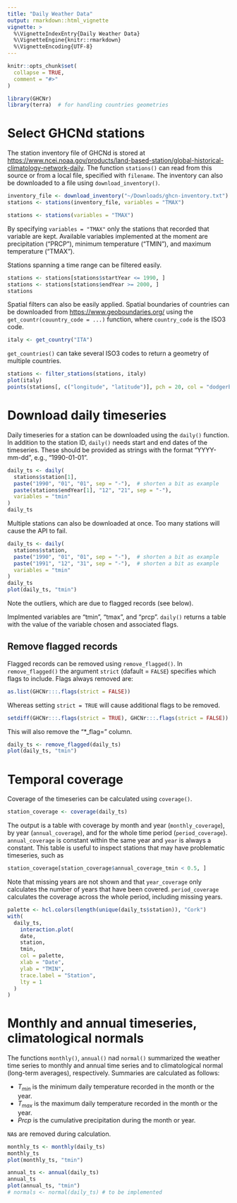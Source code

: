 ```yaml
---
title: "Daily Weather Data"
output: rmarkdown::html_vignette
vignette: >
  %\VignetteIndexEntry{Daily Weather Data}
  %\VignetteEngine{knitr::rmarkdown}
  %\VignetteEncoding{UTF-8}
---
```


```r
knitr::opts_chunk$set(
  collapse = TRUE,
  comment = "#>"
)
```

```r
library(GHCNr)
library(terra)  # for handling countries geometries
```

# Select GHCNd stations

The station inventory file of GHCNd is stored at <https://www.ncei.noaa.gov/products/land-based-station/global-historical-climatology-network-daily>.
The function `stations()` can read from this source or from a local file, specified with `filename`.
The inventory can also be downloaded to a file using `download_inventory()`.

```r
inventory_file <- download_inventory("~/Downloads/ghcn-inventory.txt")
stations <- stations(inventory_file, variables = "TMAX")
```

```r
stations <- stations(variables = "TMAX")
```

By specifying `variables = "TMAX"` only the stations that recorded that variable are kept.
Available variables implemented at the moment are precipitation ("PRCP"), minimum temperature ("TMIN"), and maximum temperature ("TMAX").

Stations spanning a time range can be filtered easily.
```r
stations <- stations[stations$startYear <= 1990, ]
stations <- stations[stations$endYear >= 2000, ]
stations
```

Spatial filters can also be easily applied.
Spatial boundaries of countries can be downloaded from <https://www.geoboundaries.org/> using the `get_countr(couuntry_code = ...)` function, where `country_code` is the ISO3 code.
```r
italy <- get_country("ITA")
```

`get_countries()` can take several ISO3 codes to return a geometry of multiple countries.

```r
stations <- filter_stations(stations, italy)
plot(italy)
points(stations[, c("longitude", "latitude")], pch = 20, col = "dodgerblue")
```

# Download daily timeseries

Daily timeseries for a station can be downloaded using the `daily()` function.
In addition to the station ID, `daily()` needs start and end dates of the timeseries.
These should be provided as strings with the format "YYYY-mm-dd", e.g., "1990-01-01".

```r
daily_ts <- daily(
  stations$station[1],
  paste("1990", "01", "01", sep = "-"),  # shorten a bit as example
  paste(stations$endYear[1], "12", "21", sep = "-"),
  variables = "tmin"
)
daily_ts
```

Multiple stations can also be downloaded at once.
Too many stations will cause the API to fail.
```r
daily_ts <- daily(
  stations$station,
  paste("1990", "01", "01", sep = "-"),  # shorten a bit as example
  paste("1991", "12", "31", sep = "-"),  # shorten a bit as example
  variables = "tmin"
)
daily_ts
plot(daily_ts, "tmin")
```

Note the outliers, which are due to flagged records (see below).

Implmented variables are "tmin", "tmax", and "prcp".
`daily()` returns a table with the value of the variable chosen and associated flags.

## Remove flagged records

Flagged records can be removed using `remove_flagged()`.
In `remove_flagged()` the argument `strict` (dafault = `FALSE`) specifies which flags to include.
Flags always removed are:
```r
as.list(GHCNr:::.flags(strict = FALSE))
```
Whereas setting `strict = TRUE` will cause additional flags to be removed.
```r
setdiff(GHCNr:::.flags(strict = TRUE), GHCNr:::.flags(strict = FALSE))
```

This will also remove the "*_flag=" column.
```r
daily_ts <- remove_flagged(daily_ts)
plot(daily_ts, "tmin")
```

# Temporal coverage
Coverage of the timeseries can be calculated using `coverage()`.
```r
station_coverage <- coverage(daily_ts)
```

The output is a table with coverage by month and year (`monthly_coverage`), by year (`annual_coverage`), and for the whole time period (`period_coverage`).
`annual_coverage` is constant within the same year and `year` is always a constant.
This table is useful to inspect stations that may have problematic timeseries, such as 
```r
station_coverage[station_coverage$annual_coverage_tmin < 0.5, ]
```

Note that missing years are not shown and that `year_coverage` only calculates the number of years that have been covered.
`period_coverage` calculates the coverage across the whole period, including missing years.

```r
palette <- hcl.colors(length(unique(daily_ts$station)), "Cork")
with(
  daily_ts,
    interaction.plot(
    date,
    station,
    tmin,
    col = palette,
    xlab = "Date",
    ylab = "TMIN",
    trace.label = "Station",
    lty = 1
  )
)
```

# Monthly and annual timeseries, climatological normals

The functions `monthly()`, `annual()` nad `normal()` summarized the weather time series to monthly and annual time series and to climatological normal (long-term averages), respectively.
Summaries are calculated as follows:

  - $T_{min}$ is the minimum daily temperature recorded in the month or the year.
  - $T_{max}$ is the maximum daily temperature recorded in the month or the year.
  - $Prcp$ is the cumulative precipitation during the month or year.

`NA`s are removed during calculation.


```r
monthly_ts <- monthly(daily_ts)
monthly_ts
plot(monthly_ts, "tmin")
```

```r
annual_ts <- annual(daily_ts)
annual_ts
plot(annual_ts, "tmin")
# normals <- normal(daily_ts) # to be implemented
```
